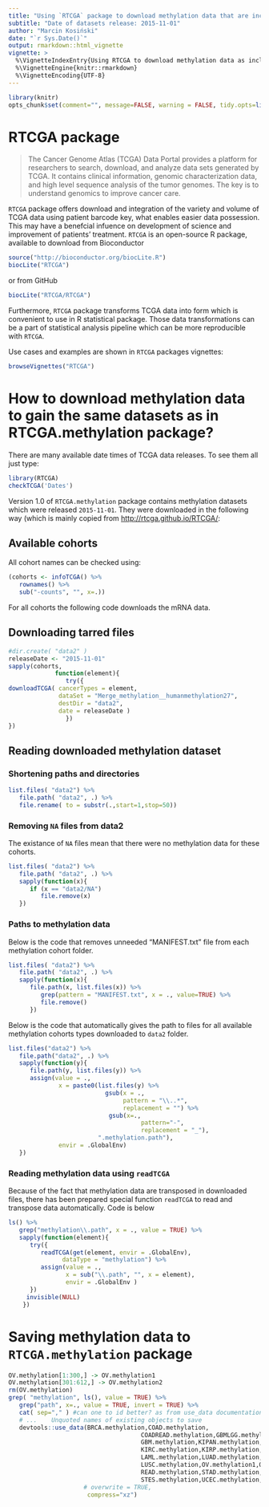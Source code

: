 ```yaml
---
title: "Using `RTCGA` package to download methylation data that are included in `RTCGA.methylation` package"
subtitle: "Date of datasets release: 2015-11-01"
author: "Marcin Kosiński"
date: "`r Sys.Date()`"
output: rmarkdown::html_vignette
vignette: >
  %\VignetteIndexEntry{Using RTCGA to download methylation data as included in RTCGA.methylation}
  %\VignetteEngine{knitr::rmarkdown}
  %\VignetteEncoding{UTF-8}
---
```


```r
library(knitr)
opts_chunk$set(comment="", message=FALSE, warning = FALSE, tidy.opts=list(keep.blank.line=TRUE, width.cutoff=150),options(width=150), eval = FALSE)
```

# RTCGA package

> The Cancer Genome Atlas (TCGA) Data Portal provides a platform for researchers to search, download, and analyze data sets generated by TCGA. It contains clinical information, genomic characterization data, and high level sequence analysis of the tumor genomes. The key is to understand genomics to improve cancer care.

`RTCGA` package offers download and integration of the variety and volume of TCGA data using patient barcode key, what enables easier data possession. This may have a benefcial infuence on  development of science and improvement of patients' treatment. `RTCGA` is an open-source R package, available to download from Bioconductor 

```r
source("http://bioconductor.org/biocLite.R")
biocLite("RTCGA")
```
or from GitHub
```r
biocLite("RTCGA/RTCGA")
```

Furthermore, `RTCGA` package transforms TCGA data into form which is convenient to use in R statistical package. Those data transformations can be a part of statistical analysis pipeline which can be more reproducible with `RTCGA`.

Use cases and examples are shown in `RTCGA` packages vignettes:
```r
browseVignettes("RTCGA")
```

# How to download methylation data to gain the same datasets as in RTCGA.methylation package?

There are many available date times of TCGA data releases. To see them all just type:
```r
library(RTCGA)
checkTCGA('Dates')
```

Version 1.0 of `RTCGA.methylation` package contains methylation datasets which were released `2015-11-01`. They were downloaded in the following way (which is mainly copied from [http://rtcga.github.io/RTCGA/](http://rtcga.github.io/RTCGA/):

## Available cohorts

All cohort names can be checked using:
```r
(cohorts <- infoTCGA() %>% 
   rownames() %>% 
   sub("-counts", "", x=.))
```

For all cohorts the following code downloads the mRNA data.

## Downloading tarred files
```r
#dir.create( "data2" )
releaseDate <- "2015-11-01"
sapply(cohorts,
			 function(element){
			 	try({
downloadTCGA( cancerTypes = element, 
              dataSet = "Merge_methylation__humanmethylation27",
              destDir = "data2", 
              date = releaseDate )
				})
})
```

## Reading downloaded methylation dataset

### Shortening paths and directories 

```r
list.files( "data2") %>% 
   file.path( "data2", .) %>%
   file.rename( to = substr(.,start=1,stop=50))
```


### Removing `NA` files from data2

The existance of `NA` files mean that there were no methylation data for these cohorts.

```r
list.files( "data2") %>%
   file.path( "data2", .) %>%
   sapply(function(x){
      if (x == "data2/NA")
         file.remove(x)      
   })
```

### Paths to methylation data

Below is the code that removes unneeded "MANIFEST.txt" file from each methylation cohort folder.

```r
list.files( "data2") %>% 
   file.path( "data2", .) %>%
   sapply(function(x){
      file.path(x, list.files(x)) %>%
         grep(pattern = "MANIFEST.txt", x = ., value=TRUE) %>%
         file.remove()
      })
```

Below is the code that automatically gives the path to files for all available methylation cohorts types downloaded to `data2` folder.

```r

list.files("data2") %>%
   file.path("data2", .) %>%
   sapply(function(y){
      file.path(y, list.files(y)) %>%
      assign(value = .,
              x = paste0(list.files(y) %>%
                           gsub(x = .,
                                pattern = "\\..*",
                                replacement = "") %>%
                            gsub(x=.,
                            		 pattern="-",
                            		 replacement = "_"),
                         ".methylation.path"),
              envir = .GlobalEnv)
   })
```

### Reading methylation data using `readTCGA`

Because of the fact that methylation data are transposed in downloaded files, there has been prepared special function `readTCGA` to read and transpose data automatically. Code is below

```r
ls() %>%
   grep("methylation\\.path", x = ., value = TRUE) %>% 
   sapply(function(element){
      try({
         readTCGA(get(element, envir = .GlobalEnv),
               dataType = "methylation") %>%
         assign(value = .,
                x = sub("\\.path", "", x = element),
                envir = .GlobalEnv )
      }) 
     invisible(NULL)
    })
```

# Saving methylation data to `RTCGA.methylation` package


```r
OV.methylation[1:300,] -> OV.methylation1
OV.methylation[301:612,] -> OV.methylation2
rm(OV.methylation)
grep( "methylation", ls(), value = TRUE) %>%
   grep("path", x=., value = TRUE, invert = TRUE) %>%
   cat( sep="," ) #can one to id better? as from use_data documentation:
   # ...	Unquoted names of existing objects to save
   devtools::use_data(BRCA.methylation,COAD.methylation,
   									 COADREAD.methylation,GBMLGG.methylation,
   									 GBM.methylation,KIPAN.methylation,
   									 KIRC.methylation,KIRP.methylation,
   									 LAML.methylation,LUAD.methylation,
   									 LUSC.methylation,OV.methylation1,OV.methylation2,
   									 READ.methylation,STAD.methylation,
   									 STES.methylation,UCEC.methylation,
                     # overwrite = TRUE,
                      compress="xz")
```